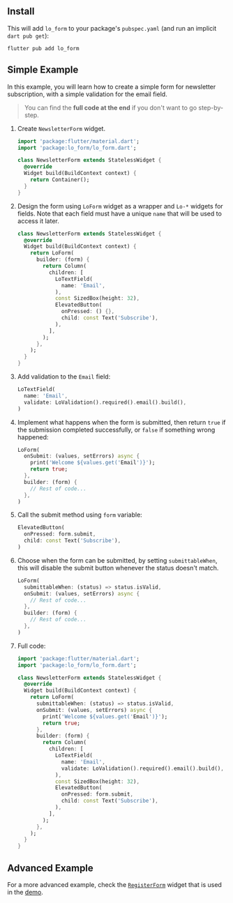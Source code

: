 ## Install

This will add `lo_form` to your package's `pubspec.yaml` (and run an implicit `dart pub get`):

```shell
flutter pub add lo_form
```

## Simple Example

In this example, you will learn how to create a simple form for newsletter subscription, with a simple validation for the email field.

> You can find the **full code at the end** if you don't want to go step-by-step.

 1. Create `NewsletterForm` widget.

    ```dart
    import 'package:flutter/material.dart';
    import 'package:lo_form/lo_form.dart';

    class NewsletterForm extends StatelessWidget {
      @override
      Widget build(BuildContext context) {
        return Container();
      }
    }
    ```

 1. Design the form using `LoForm` widget as a wrapper and `Lo-*` widgets for fields. Note that each field must have a unique `name` that will be used to access it later.

    ```dart
    class NewsletterForm extends StatelessWidget {
      @override
      Widget build(BuildContext context) {
        return LoForm(
          builder: (form) {
            return Column(
              children: [
                LoTextField(
                  name: 'Email',
                ),
                const SizedBox(height: 32),
                ElevatedButton(
                  onPressed: () {},
                  child: const Text('Subscribe'),
                ),
              ],
            );
          },
        );  
      }
    }
    ```

 1. Add validation to the `Email` field:

    ```dart
    LoTextField(
      name: 'Email',
      validate: LoValidation().required().email().build(),
    )
    ```

 1. Implement what happens when the form is submitted, then return `true` if the submission completed successfully, or `false` if something wrong happened:

    ```dart
    LoForm(
      onSubmit: (values, setErrors) async {
        print('Welcome ${values.get('Email')}');
        return true;
      },
      builder: (form) {
        // Rest of code...
      },
    )
    ```

 1. Call the submit method using `form` variable:

    ```dart
    ElevatedButton(
      onPressed: form.submit,
      child: const Text('Subscribe'),
    )
    ```

 1. Choose when the form can be submitted, by setting `submittableWhen`, this will disable the submit button whenever the status doesn't match.

    ```dart
    LoForm(
      submittableWhen: (status) => status.isValid,
      onSubmit: (values, setErrors) async {
        // Rest of code...
      },
      builder: (form) {
        // Rest of code...
      },
    )
    ```

 1. Full code:

    ```dart
    import 'package:flutter/material.dart';
    import 'package:lo_form/lo_form.dart';

    class NewsletterForm extends StatelessWidget {
      @override
      Widget build(BuildContext context) {
        return LoForm(
          submittableWhen: (status) => status.isValid,
          onSubmit: (values, setErrors) async {
            print('Welcome ${values.get('Email')}');
            return true;
          },
          builder: (form) {
            return Column(
              children: [
                LoTextField(
                  name: 'Email',
                  validate: LoValidation().required().email().build(),
                ),
                const SizedBox(height: 32),
                ElevatedButton(
                  onPressed: form.submit,
                  child: const Text('Subscribe'),
                ),
              ],
            );
          },
        );  
      }
    }
    ```

## Advanced Example

For a more advanced example, check the [`RegisterForm`](./example/lib/main.dart#L10) widget that is used in the [demo](https://youssefraafatnasry.github.io/lo_form/).
